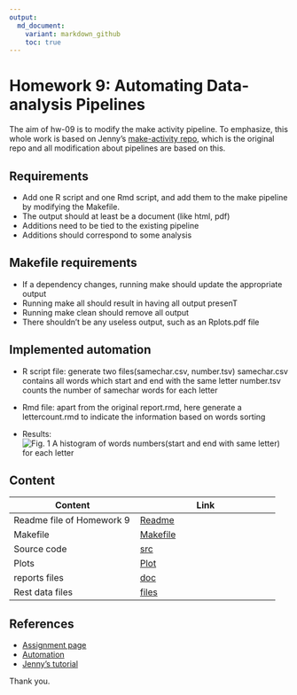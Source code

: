 ```yaml
---
output:
  md_document:
    variant: markdown_github
    toc: true
---
```


# Homework 9: Automating Data-analysis Pipelines
The aim of hw-09 is to modify the make activity pipeline.
To emphasize, this whole work is based on Jenny's [make-activity repo](https://github.com/STAT545-UBC/make-activity), which is the original repo and all modification about pipelines are based on this.

## Requirements
  * Add one R script and one Rmd script, and add them to the make pipeline by modifying the Makefile.
  * The output should at least be a document (like html, pdf)
  * Additions need to be tied to the existing pipeline
  * Additions should correspond to some analysis
  
## Makefile requirements
  * If a dependency changes, running make should update the appropriate output 
  * Running make all should result in having all output presenT
  * Running make clean should remove all output
  * There shouldn’t be any useless output, such as an Rplots.pdf file
  
  
  
## Implemented automation

  * R script file: generate two files(samechar.csv, number.tsv)
   				samechar.csv contains all words which start and end with the same letter
   				number.tsv counts the number of samechar words for each letter
   				
  * Rmd file: apart from the original report.rmd, here generate a lettercount.rmd to indicate the information 
  						based on words sorting
  
  * Results:![*Fig. 1* A histogram of words numbers(start and end with same letter) for each letter](D:\Introduction to R\hw09-chenchenguo\hw09-chenchenguo\plot\numbhistogram.png)
  
  
  
  
## Content

|Content | Link  |
|--------|---------|
|Readme file of Homework 9 | [Readme](https://github.com/STAT545-UBC-students/hw09-chenchenguo/blob/master/README.md)|
|Makefile | [Makefile](https://github.com/STAT545-UBC-students/hw09-chenchenguo/blob/master/Makefile)|
|Source code | [src](https://github.com/STAT545-UBC-students/hw09-chenchenguo/tree/master/src)|
|Plots| [Plot](https://github.com/STAT545-UBC-students/hw09-chenchenguo/tree/master/plot)|
|reports files| [doc](https://github.com/STAT545-UBC-students/hw09-chenchenguo/tree/master/doc) |
|Rest data files | [files](https://github.com/STAT545-UBC-students/hw09-chenchenguo/tree/master/data%20files)|

  
  

## References
- [Assignment page](http://stat545.com/Classroom/assignments/hw09/hw09.html)
- [Automation](http://stat545.com/Classroom/notes/cm109.nb.html)
- [Jenny's tutorial](http://stat545.com/automation04_make-activity.html)
  
Thank you.


  